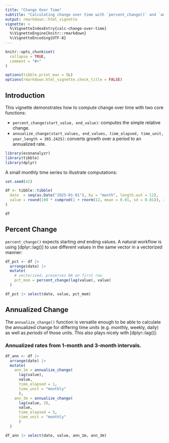 ```yaml
---
title: "Change Over Time"
subtitle: "Calculating change over time with `percent_change()` and `annualize_change()` from `{econanalyzr}`"
output: rmarkdown::html_vignette
vignette: >
  %\VignetteIndexEntry{calc-change-over-time}
  %\VignetteEngine{knitr::rmarkdown}
  %\VignetteEncoding{UTF-8}
---
```


```r
knitr::opts_chunk$set(
  collapse = TRUE,
  comment = "#>"
)

options(tibble.print_max = 5L)
options(rmarkdown.html_vignette.check_title = FALSE)
```
## Introduction

This vignette demonstrates how to compute change over time with two core functions:

* `percent_change(start_value, end_value)`: computes the simple relative change.
* `annualize_change(start_values, end_values, time_elapsed, time_unit, year_length = 365.2425)`: converts growth over a period to an annualized rate.

```r
library(econanalyzr)
library(tibble)
library(dplyr)
```

A small monthly time series to illustrate computations:

```r
set.seed(42)

df <- tibble::tibble(
  date  = seq(as.Date("2025-01-01"), by = "month", length.out = 12),
  value = round(100 * cumprod(1 + rnorm(12, mean = 0.01, sd = 0.01)), 2)
)

df
```

## Percent Change
`percent_change()` expects starting _and_ ending values. A natural workflow is using
[dplyr::lag()] to use different values in the same vector in a vectorized manner:

```r
df_pct <- df |> 
  arrange(date) |> 
  mutate(
    # vectorized, preserves NA on first row
    pct_mom = percent_change(lag(value), value)
  )

df_pct |> select(date, value, pct_mom)

```

## Annualized Change
The `annualize_change()` function is versatile enough to be able to calculate the annualized change for differing time _units_ (e.g. monthly, weekly, daily) as well as _periods_ of those units. This also plays nicely with [dplyr::lag()]:

### Annualized rates from 1-month and 3-month intervals.

```r
df_ann <- df |> 
  arrange(date) |> 
  mutate(
    ann_1m = annualize_change(
      lag(value), 
      value, 
      time_elapsed = 1, 
      time_unit = "monthly"
      ),
    ann_3m = annualize_change(
      lag(value, 3), 
      value, 
      time_elapsed = 3, 
      time_unit = "monthly"
      )
  )

df_ann |> select(date, value, ann_1m, ann_3m)
```

